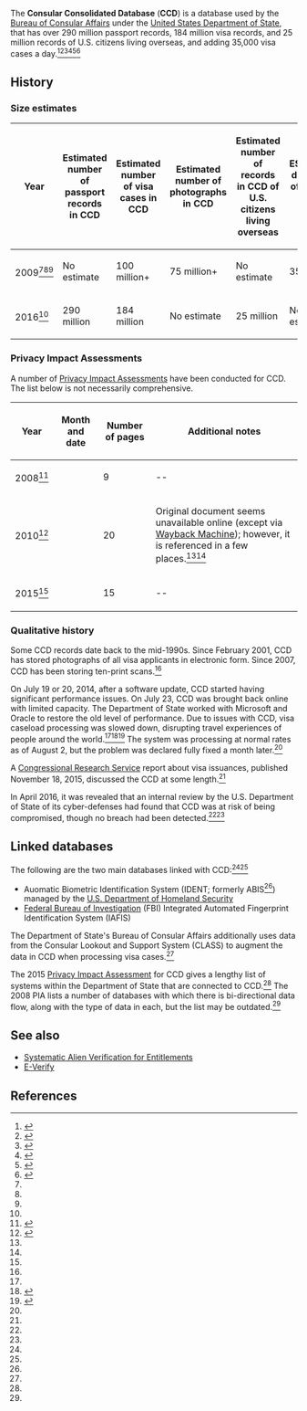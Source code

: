 The '''Consular Consolidated Database''' ('''CCD''') is a database used by the [[Bureau of Consular Affairs]] under the [[United States Department of State]], that has over 290 million passport records, 184 million visa records, and 25 million records of U.S. citizens living overseas, and adding 35,000 visa cases a day.<ref name=pia>{{cite web|url = https://www.state.gov/documents/organization/242316.pdf|title = Privacy Impact Assessment (PIA) Consular Consolidated Database (CCD)|date = July 17, 2015|accessdate = November 21, 2017|publisher = [[United States Department of State]]}}</ref><ref name=abc>{{cite web|url = http://abcnews.go.com/US/exclusive-security-gaps-found-massive-visa-database/story?id=38041051|title = EXCLUSIVE: Security Gaps Found in Massive Visa Database|last = Levine|first = Mike|last2 = Fishel|first2 = Justin|date = March 31, 2016|accessdate = November 21, 2017|publisher = [[ABC News]]}}</ref><ref name=securityaffairs>{{cite web|url = http://securityaffairs.co/wordpress/46005/security/consular-consolidated-database-flaws.html|title = Homeland Security – US Consular Consolidated Database vulnerable to cyber attacks|date = April 6, 2016|accesdate = November 21, 2017|publisher = Security Affairs}}</ref><ref name=crs>{{cite web|url = https://fas.org/sgp/crs/homesec/R43589.pdf|title = Immigration: Visa Security Policies|last = Wasem|first = Ruth Ellen|date = November 18, 2015|accessdate = November 21, 2017|publisher = [[Congressional Research Service]]}}</ref><ref name=murthy>{{cite web|url = https://www.murthy.com/2014/08/07/document-screening-for-applicants-at-u-s-consulates/|title = Document Screening for Applicants at U.S. Consulates|date = August 7, 2014|accessdate = November 21, 2017|publlisher = Murthy Law Firm}}</ref><ref name=ccd-issues>{{cite web|url = https://travel.state.gov/content/travel/en/news/ccd-performance-issues.html|title = Information Regarding Ongoing Consular Consolidated Database (CCD) Performance Issues and Steps Taken|date = August 4, 2014|accessdate = November 21, 2017|publisher = [[United States Department of State]] Bureau of Consular Affairs}}</ref>

== History ==

=== Size estimates ===

{| class="wikitable sortable"
! Year !! Estimated number of passport records in CCD !! Estimated number of visa cases in CCD !! Estimated number of photographs in CCD !! Estimated number of records in CCD of U.S. citizens living overseas !! EStimated daily rate of growth of visa cases 
|-
| 2009<ref name=pia-2010/><ref name=crs/>{{rp|6}}<ref name=fcw/> || No estimate || 100 million+ || 75 million+ || No estimate || 35,000
|-
| 2016<ref name=abc/> || 290 million || 184 million || No estimate || 25 million || No estimate
|}

=== Privacy Impact Assessments ===

A number of [[Privacy Impact Assessment]]s have been conducted for CCD. The list below is not necessarily comprehensive.

{| class="wikitable sortable"
! Year !! Month and date !! Number of pages !! Additional notes 
|-
| 2008<ref name=pia-2008>{{cite web|url = https://2001-2009.state.gov/documents/organization/93772.pdf|title = Privacy Impact Assessment: Consular Consolidated Database|last = Grafeld|first = Margaret P.|date = December 11, 2008|accessdate = November 22, 2017|publisher = [[United States Department of State]]}}</ref> || {{dts|December 11}} || 9 || --
|-
| 2010<ref>{{cite web|url = http://foia.state.gov/_docs/PIA/93772.pdf|title = Consular Consolidated Database (CCD) Privacy Impact Assessment (PIA)|date = March 22, 2010|accessdate = November 22, 2017|publisher = [[United States Department of State]]|archive-url = https://www.state.gov/documents/organization/242316.pdf}}</ref> || {{dts|March 22}} || 20 || Original document seems unavailable online (except via [[Wayback Machine]]); however, it is referenced in a few places.<ref name=crs/>{{rp|6}}<ref name=fcw/>
|-
| 2015<ref name=pia/> || {{dts|July 17}} || 15 || --
|}

=== Qualitative history ===

Some CCD records date back to the mid-1990s. Since February 2001, CCD has stored photographs of all visa applicants in electronic form. Since 2007, CCD has been storing ten-print scans.<ref name=crs/>

On July 19 or 20, 2014, after a software update, CCD started having significant performance issues. On July 23, CCD was brought back online with limited capacity. The Department of State worked with Microsoft and Oracle to restore the old level of performance. Due to issues with CCD, visa caseload processing was slowed down, disrupting travel experiences of people around the world.<ref name=ccd-issues/><ref name=fcw>{{cite web|url = https://fcw.com/articles/2014/07/24/state-systems-crash.aspx|title = State's passport and visa system crashes|last = Rockwell|first = Mark|date = July 24, 2014|accessdate = November 22, 2017}}</ref><ref name=fcw-2>{{cite web|url = https://fcw.com/articles/2014/10/20/state-department-database-crash-1.aspx|title = Understanding State's big database crash: Q&A with Greg Ambrose. The department's director of consular systems and technology explains what happened this summer, and how his office is trying to prevent a repeat.|last = Lyngaas|first = Sean|date = October 20, 2014|accessdate = November 21, 2017}}</ref> The system was processing at normal rates as of August 2, but the problem was declared fully fixed a month later.<ref name=fcw-2/>

A [[Congressional Research Service]] report about visa issuances, published November 18, 2015, discussed the CCD at some length.<ref name=crs/>

In April 2016, it was revealed that an internal review by the U.S. Department of State of its cyber-defenses had found that CCD was at risk of being compromised, though no breach had been detected.<ref name=abc/><ref name=securityaffairs/>

== Linked databases ==

The following are the two main databases linked with CCD:<ref name=crs/>{{rp|6}}<ref name=pia-2010/>

* Auomatic Biometric Identification System (IDENT; formerly ABIS<ref name=pia-2008/>) managed by the [[U.S. Department of Homeland Security]]
* [[Federal Bureau of Investigation]] (FBI) Integrated Automated Fingerprint Identification System (IAFIS)

The Department of State's Bureau of Consular Affairs additionally uses data from the Consular Lookout and Support System (CLASS) to augment the data in CCD when processing visa cases.<ref name=murthy/>

The 2015 [[Privacy Impact Assessment]] for CCD gives a lengthy list of systems within the Department of State that are connected to CCD.<ref name=pia/> The 2008 PIA lists a number of databases with which there is bi-directional data flow, along with the type of data in each, but the list may be outdated.<ref name=pia-2008/>

== See also ==

* [[Systematic Alien Verification for Entitlements]]
* [[E-Verify]]

== References ==

{{reflist|30em}}



